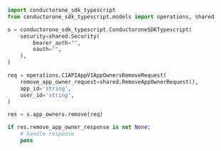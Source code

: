 ```python Remove.py
import conductorone_sdk_typescript
from conductorone_sdk_typescript.models import operations, shared

s = conductorone_sdk_typescript.ConductoroneSDKTypescript(
    security=shared.Security(
        bearer_auth="",
        oauth="",
    ),
)

req = operations.C1APIAppV1AppOwnersRemoveRequest(
    remove_app_owner_request=shared.RemoveAppOwnerRequest(),
    app_id='string',
    user_id='string',
)

res = s.app_owners.remove(req)

if res.remove_app_owner_response is not None:
    # handle response
    pass
```
